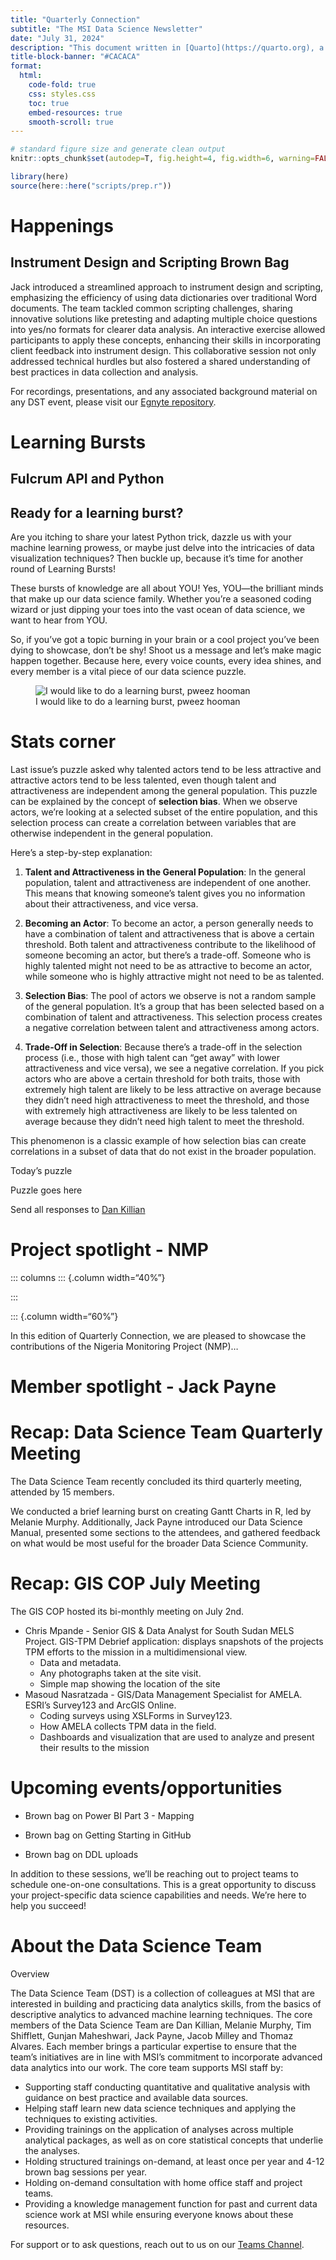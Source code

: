 ```yaml
---
title: "Quarterly Connection"
subtitle: "The MSI Data Science Newsletter"
date: "July 31, 2024"
description: "This document written in [Quarto](https://quarto.org), a scientific publishing<br>system compatible with R, Python, Julia, and Observable ^[Speak any of these languages? Ask us for the script]"
title-block-banner: "#CACACA"
format: 
  html:
    code-fold: true
    css: styles.css
    toc: true
    embed-resources: true
    smooth-scroll: true
---
```


```r

# standard figure size and generate clean output
knitr::opts_chunk$set(autodep=T, fig.height=4, fig.width=6, warning=FALSE, message=FALSE, cache=TRUE, error=T, echo=T)

library(here)
source(here::here("scripts/prep.r"))
```

# Happenings

## Instrument Design and Scripting Brown Bag 

Jack introduced a streamlined approach to instrument design and scripting, emphasizing the efficiency of using data dictionaries over traditional Word documents. The team tackled common scripting challenges, sharing innovative solutions like pretesting and adapting multiple choice questions into yes/no formats for clearer data analysis. An interactive exercise allowed participants to apply these concepts, enhancing their skills in incorporating client feedback into instrument design. This collaborative session not only addressed technical hurdles but also fostered a shared understanding of best practices in data collection and analysis.

For recordings, presentations, and any associated background material on any DST event, please visit our [Egnyte repository](https://msiworldwide.egnyte.com/navigate/folder/acca480d-c7b8-462a-8c49-508441335a6d).

# Learning Bursts

## Fulcrum API and Python

## Ready for a learning burst?

Are you itching to share your latest Python trick, dazzle us with your machine learning prowess, or maybe just delve into the intricacies of data visualization techniques? Then buckle up, because it's time for another round of Learning Bursts!

These bursts of knowledge are all about YOU! Yes, YOU—the brilliant minds that make up our data science family. Whether you're a seasoned coding wizard or just dipping your toes into the vast ocean of data science, we want to hear from YOU.

So, if you've got a topic burning in your brain or a cool project you've been dying to showcase, don't be shy! Shoot us a message and let's make magic happen together. Because here, every voice counts, every idea shines, and every member is a vital piece of our data science puzzle.

![I would like to do a learning burst, pweez hooman](images/dog data science.jpg)

# Stats corner

Last issue's puzzle asked why talented actors tend to be less attractive and attractive actors tend to be less talented, even though talent and attractiveness are independent among the general population. This puzzle can be explained by the concept of **selection bias**. When we observe actors, we're looking at a selected subset of the entire population, and this selection process can create a correlation between variables that are otherwise independent in the general population.
 
Here's a step-by-step explanation:
 
1. **Talent and Attractiveness in the General Population**: In the general population, talent and attractiveness are independent of one another. This means that knowing someone's talent gives you no information about their attractiveness, and vice versa.
 
2. **Becoming an Actor**: To become an actor, a person generally needs to have a combination of talent and attractiveness that is above a certain threshold. Both talent and attractiveness contribute to the likelihood of someone becoming an actor, but there's a trade-off. Someone who is highly talented might not need to be as attractive to become an actor, while someone who is highly attractive might not need to be as talented.
 
3. **Selection Bias**: The pool of actors we observe is not a random sample of the general population. It's a group that has been selected based on a combination of talent and attractiveness. This selection process creates a negative correlation between talent and attractiveness among actors.
 
4. **Trade-Off in Selection**: Because there's a trade-off in the selection process (i.e., those with high talent can "get away" with lower attractiveness and vice versa), we see a negative correlation. If you pick actors who are above a certain threshold for both traits, those with extremely high talent are likely to be less attractive on average because they didn’t need high attractiveness to meet the threshold, and those with extremely high attractiveness are likely to be less talented on average because they didn’t need high talent to meet the threshold.
 
This phenomenon is a classic example of how selection bias can create correlations in a subset of data that do not exist in the broader population.

::: box
::: box-header
Today's puzzle
:::

::: box-container
Puzzle goes here

Send all responses to [Dan Killian](dkillian@msi-inc.com)
:::
:::


# Project spotlight - NMP

::: columns
::: {.column width="40%"}

<!-- ![Natnael Mamuye](../viz/Natnael-Mamuye.png) -->

:::

::: {.column width="60%"}

In this edition of Quarterly Connection, we are pleased to showcase the contributions of the Nigeria Monitoring Project (NMP)...

# Member spotlight - Jack Payne

# Recap: Data Science Team Quarterly Meeting

The Data Science Team recently concluded its third quarterly meeting, attended by 15 members.

We conducted a brief learning burst on creating Gantt Charts in R, led by Melanie Murphy. Additionally, Jack Payne introduced our Data Science Manual, presented some sections to the attendees, and gathered feedback on what would be most useful for the broader Data Science Community. 


# Recap: GIS COP July Meeting

The GIS COP hosted its bi-monthly meeting on July 2nd.

- Chris Mpande - Senior GIS & Data Analyst for South Sudan MELS Project.
  GIS-TPM Debrief application: displays snapshots of the projects TPM efforts to the mission in a          multidimensional view. 
  - Data and metadata.
  - Any photographs taken at the site visit. 
  - Simple map showing the location of the site​

- Masoud Nasratzada - GIS/Data Management Specialist for AMELA. 
  ESRI's Survey123 and ArcGIS Online. 
    - Coding surveys using XSLForms in Survey123. 
    - How AMELA collects TPM data in the field. 
    - Dashboards and visualization that are used to analyze and present their results to the mission​


# Upcoming events/opportunities

-   Brown bag on Power BI Part 3 - Mapping

-   Brown bag on Getting Starting in GitHub

-   Brown bag on DDL uploads

In addition to these sessions, we'll be reaching out to project teams to schedule one-on-one consultations. This is a great opportunity to discuss your project-specific data science capabilities and needs. We’re here to help you succeed!

# About the Data Science Team

::: box
::: box-header
Overview
:::

::: box-container
The Data Science Team (DST) is a collection of colleagues at MSI that are interested in building and practicing data analytics skills, from the basics of descriptive analytics to advanced machine learning techniques. The core members of the Data Science Team are Dan Killian, Melanie Murphy, Tim Shifflett, Gunjan Maheshwari, Jack Payne, Jacob Milley and Thomaz Alvares. Each member brings a particular expertise to ensure that the team's initiatives are in line with MSI's commitment to incorporate advanced data analytics into our work. The core team supports MSI staff by:

-   Supporting staff conducting quantitative and qualitative analysis with guidance on best practice and available data sources.
-   Helping staff learn new data science techniques and applying the techniques to existing activities.
-   Providing trainings on the application of analyses across multiple analytical packages, as well as on core statistical concepts that underlie the analyses.
-   Holding structured trainings on-demand, at least once per year and 4-12 brown bag sessions per year.
-   Holding on-demand consultation with home office staff and project teams.
-   Providing a knowledge management function for past and current data science work at MSI while ensuring everyone knows about these resources.

For support or to ask questions, reach out to us on our [Teams Channel](https://teams.microsoft.com/l/channel/19%3A0c95c6fade9c4d638f660ded25507a9a%40thread.tacv2/General?groupId=175a191b-5543-4fc0-81db-926ead8863f1&tenantId=).
:::
:::
